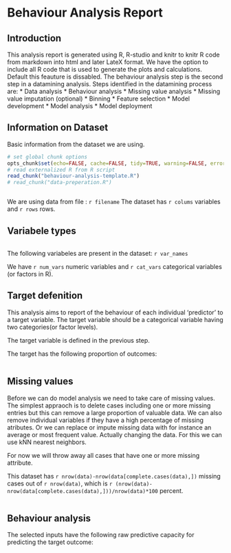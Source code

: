 Behaviour Analysis Report
========================================================


Introduction
------------------------
This analysis report is generated using R, R-studio and knitr to knitr R code from markdown into html and later LateX format. We have the option to include all R code that is used to generate the plots and calculations. Default this feauture is dissabled.
The behaviour analysis step is the second step in a datamining analysis.
Steps identified in the datamining process are: 
* Data analysis 
* Behaviour analysis 
* Missing value analysis 
* Missing value imputation (optional) 
* Binning 
* Feature selection 
* Model development 
* Model analysis 
* Model deployment

Information on Dataset 
------------------------------------
Basic information from the dataset we are using.

```r
# set global chunk options 
opts_chunk$set(echo=FALSE, cache=FALSE, tidy=TRUE, warning=FALSE, error=TRUE)
# read externalized R from R script
read_chunk("behaviour-analysis-template.R")
# read_chunk("data-preperation.R")
```


```r

```
We are using data from file : `r filename`
The dataset has `r colums` variables and `r rows` rows.

Variabele types
-----------------------------
```r

```
The following variabeles are present in the dataset:
`r var_names` 

We have `r num_vars` numeric variables and `r cat_vars` categorical variables (or factors in R).

Target defenition
-----------------------------
This analysis aims to report of the behaviour of each individual 'predictor' to a target variable. The target variable should be a categorical variable having two categories(or factor levels).  

The target variable is defined in the previous step.

The target has the following proportion of outcomes:

```r

```


Missing values
-------------------------
Before we can do model analysis we need to take care of missing values. The simplest appraoch is to delete cases including one or more missing entries but this can remove a large proportion of valuable data.
We can also remove individual variables if they have a high percentage of missing atributes.
Or we can replace or impute missing data with for instance an average or most frequent value. Actually changing the data. For this we can use kNN nearest neighbors. 

For now we will throw away all cases that have one or more missing attribute.

This dataset has `r nrow(data)-nrow(data[complete.cases(data),])` missing cases out of `r nrow(data)`, which is `r (nrow(data)-nrow(data[complete.cases(data),]))/nrow(data)*100` percent.

```r

```

Behaviour analysis
------------------------------
The selected inputs have the following raw predictive capacity for predicting the target outcome:

```r

```

